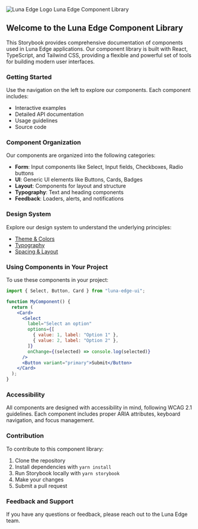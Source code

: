 
<Meta title="Introduction" />

<div className="flex flex-col items-center justify-center my-[60px] mb-10">
  <img
    src="/src/assets/logos/LunaEdgeLogo.svg"
    alt="Luna Edge Logo"
    className="h-20 mb-5 brightness-0"
  />
  <Heading level="h1" variant="primary" weight="bold">
    Luna Edge Component Library
  </Heading>
</div>

<div className="mx-auto max-w-[800px]">

## Welcome to the Luna Edge Component Library

This Storybook provides comprehensive documentation of components used in Luna Edge applications.
Our component library is built with React, TypeScript, and Tailwind CSS, providing a flexible and powerful set of tools for building modern user interfaces.

### Getting Started

Use the navigation on the left to explore our components. Each component includes:

- Interactive examples
- Detailed API documentation
- Usage guidelines
- Source code

### Component Organization

Our components are organized into the following categories:

- **Form**: Input components like Select, Input fields, Checkboxes, Radio buttons
- **UI**: Generic UI elements like Buttons, Cards, Badges
- **Layout**: Components for layout and structure
- **Typography**: Text and heading components
- **Feedback**: Loaders, alerts, and notifications

### Design System

Explore our design system to understand the underlying principles:

- [Theme & Colors](/docs/design-system-theme--docs)
- [Typography](/docs/design-system-typography--docs)
- [Spacing & Layout](/docs/design-system-spacing--docs)

### Using Components in Your Project

To use these components in your project:

```jsx
import { Select, Button, Card } from "luna-edge-ui";

function MyComponent() {
  return (
    <Card>
      <Select
        label="Select an option"
        options={[
          { value: 1, label: "Option 1" },
          { value: 2, label: "Option 2" },
        ]}
        onChange={(selected) => console.log(selected)}
      />
      <Button variant="primary">Submit</Button>
    </Card>
  );
}
```

### Accessibility

All components are designed with accessibility in mind, following WCAG 2.1 guidelines.
Each component includes proper ARIA attributes, keyboard navigation, and focus management.

### Contribution

To contribute to this component library:

1. Clone the repository
2. Install dependencies with `yarn install`
3. Run Storybook locally with `yarn storybook`
4. Make your changes
5. Submit a pull request

### Feedback and Support

If you have any questions or feedback, please reach out to the Luna Edge team.

</div>
